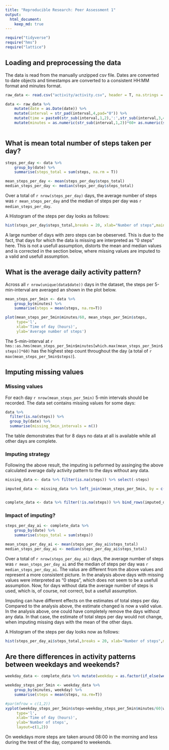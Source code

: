 ```yaml
---
title: "Reproducible Research: Peer Assessment 1"
output: 
  html_document:
    keep_md: true
---
```


```r

require("tidyverse")
require("hms")
require("lattice")

```


## Loading and preprocessing the data

The data is read from the manually unzipped csv file. Dates are converted to date objects and timestamps are converted to a consistent HH:MM format and minutes format.
```r

raw_data <- read.csv("activity/activity.csv", header = T, na.strings = "NA")

data <- raw_data %>% 
    mutate(date = as.Date(date)) %>% 
    mutate(interval = str_pad(interval,4,pad="0")) %>% 
    mutate(time = paste0(str_sub(interval,1,2),':',str_sub(interval,3,4))) %>% 
    mutate(minutes = as.numeric(str_sub(interval,1,2))*60+ as.numeric(str_sub(interval,3,4)))
    
```



## What is mean total number of steps taken per day?

```r

steps_per_day <- data %>% 
    group_by(date) %>% 
    summarise(steps_total = sum(steps, na.rm = T))

mean_steps_per_day <- mean(steps_per_day$steps_total)
median_steps_per_day <- median(steps_per_day$steps_total)
```

Over a total of `r nrow(steps_per_day)` days, the average number of steps was `r mean_steps_per_day` and the median of steps per day was `r median_steps_per_day`. 

A Histogram of the steps per day looks as follows:

```r

hist(steps_per_day$steps_total,breaks = 20, xlab="Number of steps",main = "Steps per day")

```

A large number of days with zero steps can be obeserved. This is due to the fact, that days for which the data is missing are interpreted as "0 steps" here. This is not a usefull assumption, distorts the mean and median values and is corrected in the section below, where missing values are imputed to a valid and usefull assumption.

## What is the average daily activity pattern?

Across all `r nrow(unique(data$date))` days in the dataset, the steps per 5-min-interval
are averaged an shown in the plot below.

```r

mean_steps_per_5min <- data %>% 
    group_by(minutes) %>% 
    summarise(steps = mean(steps, na.rm=T)) 

plot(mean_steps_per_5min$minutes/60, mean_steps_per_5min$steps,
     type='l',
     xlab='Time of day (hours)',
     ylab='Average number of steps')
```

The 5-min-interval at `r hms::as.hms(mean_steps_per_5min$minutes[which.max(mean_steps_per_5min$steps)]*60)` has the highest step count throughout the day (a total of `r max(mean_steps_per_5min$steps)`). 


## Imputing missing values

### Missing values

For each day `r nrow(mean_steps_per_5min)` 5-min intervals should be recorded. The data set
contains missing values for  some days:

```r

data %>% 
  filter(is.na(steps)) %>%
  group_by(date) %>% 
  summarise(missing_5min_intervals = n())

```
The table demonstrates that for 8 days no data at all is available while all other days are complete.

### Imputing strategy

Following the above result, the imputing is peformed by assinging the above calculated average daily activity pattern to the days without any data.

```r

missing_data <- data %>% filter(is.na(steps)) %>% select(-steps)

imputed_data <- missing_data %>% left_join(mean_steps_per_5min, by = c("minutes" = "minutes"))


complete_data <- data %>% filter(!is.na(steps)) %>% bind_rows(imputed_data)
```

### Impact of imputing?

```r

steps_per_day_ai <- complete_data %>% 
    group_by(date) %>% 
    summarise(steps_total = sum(steps))

mean_steps_per_day_ai <- mean(steps_per_day_ai$steps_total)
median_steps_per_day_ai <- median(steps_per_day_ai$steps_total)
```

Over a total of `r nrow(steps_per_day_ai)` days, the average number of steps was `r mean_steps_per_day_ai` and the median of steps per day was `r median_steps_per_day_ai`. The valus are different from the above values and represent a more consistent picture. In the analysis above days with missing values were interpreted as "0 steps", which does not seem to be a usefull assumption. Now, for days without data the average number of steps is used, which is, of course, not correct, but a usefull assumption.

Imputing can have different effects on the estimates of total steps per day. Compared to the analysis above, the estimate changed is now a valid value. In the analysis above, one could have completely remove the days without any data. In that case, the estimate of total steps per day would not change, when imputing missing days with the mean of the other days.

A Histogram of the steps per day looks now as follows:

```r

hist(steps_per_day_ai$steps_total,breaks = 20, xlab="Number of steps",main = "Steps per day")

```



## Are there differences in activity patterns between weekdays and weekends?


```r

weekday_data <- complete_data %>% mutate(weekday = as.factor(if_else(weekdays(date) %in% c("Samstag","Sonntag"),"weekend","weekday")))

```

```r

weekday_steps_per_5min <- weekday_data %>% 
    group_by(minutes, weekday) %>% 
    summarise(steps = mean(steps, na.rm=T)) 

#par(mfrow = c(1,2))
xyplot(weekday_steps_per_5min$steps~weekday_steps_per_5min$minutes/60|weekday_steps_per_5min$weekday,
     type='l',
     xlab='Time of day (hours)',
     ylab='Number of steps',
     layout=c(1,2))

```

On weekdays more steps are taken around 08:00 in the morning and less during the trest of the day, compared to weekends.
